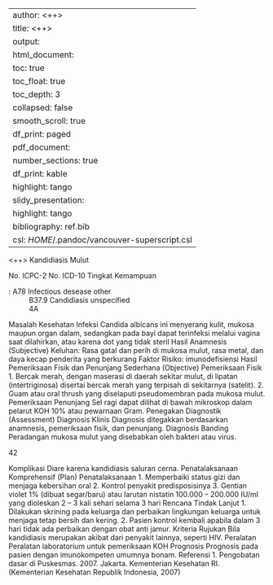 
---
author: <++>
title: <++>
output:
  html_document:
    toc: true
    toc_float: true
    toc_depth: 3
    collapsed: false
    smooth_scroll: true
    df_print: paged
  pdf_document:
    number_sections: true
    df_print: kable
    highlight: tango
  slidy_presentation:
    highlight: tango
bibliography: ref.bib
csl: $HOME$/.pandoc/vancouver-superscript.csl
---

<++>
Kandidiasis Mulut

No. ICPC-2
No. ICD-10
Tingkat Kemampuan

: A78 Infectious desease other
: B37.9 Candidiasis unspecified
: 4A

Masalah Kesehatan
Infeksi Candida albicans ini menyerang kulit, mukosa maupun organ dalam,
sedangkan pada bayi dapat terinfeksi melalui vagina saat dilahirkan, atau
karena dot yang tidak steril
Hasil Anamnesis (Subjective)
Keluhan:
Rasa gatal dan perih di mukosa mulut, rasa metal, dan daya kecap penderita
yang berkurang
Faktor Risiko: imunodefisiensi
Hasil Pemeriksaan Fisik dan Penunjang Sederhana (Objective)
Pemeriksaan Fisik
1. Bercak merah, dengan maserasi di daerah sekitar mulut, di lipatan
(intertriginosa) disertai bercak merah yang terpisah di sekitarnya (satelit).
2. Guam atau oral thrush yang diselaputi pseudomembran pada mukosa
mulut.
Pemeriksaan Penunjang
Sel ragi dapat dilihat di bawah mikroskop dalam pelarut KOH 10% atau
pewarnaan Gram.
Penegakan Diagnostik (Assessment)
Diagnosis Klinis
Diagnosis ditegakkan berdasarkan anamnesis, pemeriksaan fisik, dan
penunjang.
Diagnosis Banding
Peradangan mukosa mulut yang disebabkan oleh bakteri atau virus.

42

Komplikasi
Diare karena kandidiasis saluran cerna.
Penatalaksanaan Komprehensif (Plan)
Penatalaksanaan
1. Memperbaiki status gizi dan menjaga kebersihan oral
2. Kontrol penyakit predisposisinya
3. Gentian violet 1% (dibuat segar/baru) atau larutan nistatin 100.000 –
200.000 IU/ml yang dioleskan 2 – 3 kali sehari selama 3 hari
Rencana Tindak Lanjut
1. Dilakukan skrining pada keluarga dan perbaikan lingkungan keluarga
untuk menjaga tetap bersih dan kering.
2. Pasien kontrol kembali apabila dalam 3 hari tidak ada perbaikan dengan
obat anti jamur.
Kriteria Rujukan
Bila kandidiasis merupakan akibat dari penyakit lainnya, seperti HIV.
Peralatan
Peralatan laboratorium untuk pemeriksaan KOH
Prognosis
Prognosis pada pasien dengan imunokompeten umumnya bonam.
Referensi
1. Pengobatan dasar di Puskesmas. 2007. Jakarta. Kementerian Kesehatan
RI. (Kementerian Kesehatan Republik Indonesia, 2007)
